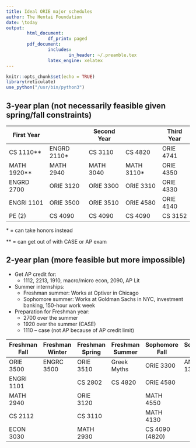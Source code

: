 ```yaml
---
title: Ideal ORIE major schedules
author: The Hentai Foundation
date: \today
output:
        html_document:
                df_print: paged
        pdf_document:
                includes:
                        in_header: ~/.preamble.tex
                latex_engine: xelatex
---
```



```r
knitr::opts_chunk$set(echo = TRUE)
library(reticulate)
use_python("/usr/bin/python3")
```

## 3-year plan (not necessarily feasible given spring/fall constraints)

| First Year | | Second Year | | Third Year |
|-|-|-|-|-|
|CS 1110\*\* | ENGRD 2110\* | CS 3110 | CS 4820 | ORIE 4741 | MATH 4550 | 
|MATH 1920\*\*| MATH 2940| MATH 3040|MATH 3110\*|ORIE 4350| MATH 3360|
|ENGRD 2700| ORIE 3120| ORIE 3300| ORIE 3310| ORIE 4330| MATH 4410|
|ENGRI 1101| ORIE 3500| ORIE 3510| ORIE 4580| ORIE 4140| MATH 4330|
|PE (2) | CS 4090 | CS 4090 | CS 4090 | CS 3152 | CS 4152|

\* = can take honors instead

\*\* = can get out of with CASE or AP exam

## 2-year plan (more feasible but more impossible)

 - Get AP credit for:
   - 1112, 2213, 1910, macro/micro econ, 2090, AP Lit
 - Summer internships:
   - Freshman summer: Works at Optiver in Chicago
   - Sophomore summer: Works at Goldman Sachs in NYC, investment banking, 150-hour work week
 - Preparation for Freshman year:
   - 2700 over the summer
   - 1920 over the summer (CASE)
   - 1110 -- case (not AP because of AP credit limit)

| Freshman Fall | Freshman Winter | Freshman Spring | Freshman Summer | Sophomore Fall | Sophomore Winter | Sophomore Spring | 
|-|-|-|-|-|-|-|
| ORIE 3500 | ENGRC 3500 | ORIE 3510 | Greek Myths | ORIE 3300 | ANTH 1300 | ORIE 3310 | 
| ENGRI 1101| | CS 2802 | CS 4820 | ORIE 4580 | | ORIE 6510 | 
|MATH 2940 | | ORIE 3120 | | MATH 4550 | | ORIE 6340 | 
|CS 2112 | | CS 3110 | | MATH 4130 | | ORIE 4740 | 
| ECON 3030| | MATH 2930 | | CS 4090 (4820) | | FGSS 6990 | 



















